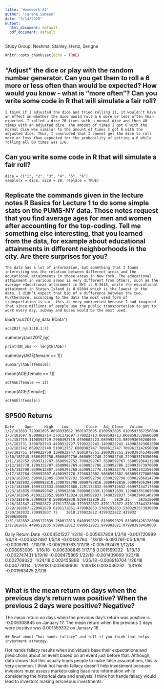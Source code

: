 ```yaml
---
title: 'Homework #1'
author: "Fareha Sameen"
date: "9/14/2020"
output:
  html_document: default
  pdf_document: default
---
```

Study Group: Neshma, Stanley, Hertz, Serigne

```r
knitr::opts_chunk$set(echo = TRUE)
```
## “Adjust” the dice or play with the random number generator. Can you get them to roll a 6 more or less often than would be expected? How would you know - what is “more often”? Can you write some code in R that will simulate a fair roll?
```
I think if I adjusted the dice and tried rolling it, it wouldn’t have an effect on whether the dice would roll a 6 more or less often than expected. I rolled a dice 20 times with a normal dice and then 40 times with an adjusted dice. The amount of times I got 6 with the normal dice was similar to the amount of times I got 6 with the adjusted dice. Thus, I concluded that I cannot get the dice to roll more or less than expected for the probability of getting a 6 while rolling all 60 times was 1/6. 

```
## Can you write some code in R that will simulate a fair roll?
```
dice = c("1", "2", "3", "4", "5", "6")
sample(x = dice, size = 20, replace = TRUE)
```
## Replicate the commands given in the lecture notes R Basics for Lecture 1 to do some simple stats on the PUMS-NY data. Those notes request that you find average ages for men and women after accounting for the top-coding. Tell me something else interesting, that you learned from the data, for example about educational attainments in different neighborhoods in the city. Are there surprises for you?
```
The data has a lot of information, but something that I found interesting was the relation between different areas and the educational attainments in those areas in New York. The educational attainment in various areas is very different from others, such as the average educational attainment in NYC is 0.3615, while the educational attainment in Staten Island is 0.02084 which is the lowest in the data. I didn’t expect that big of a difference between the two. Furthermore, according to the data the most used form of transportation is car, this is very unexpected because I had imagined that since millions of people use the public transportation to get to work every day, subway and buses would be the most used. 
```
load("acs2017_ny_data.RData")
```
acs2017_ny[1:10,1:7]
```
summary(acs2017_ny)
```
print(NN_obs <- length(AGE))
```
summary(AGE[female == 1])
```
summary(AGE[!female])
```
mean(AGE[female == 1])
```
sd(AGE[female == 1])
```
mean(AGE[!female])
```
sd(AGE[!female])
```
## SP500 Returns 
```
Date     Open     High    Low        Close   Adj Close   Volume
1/2/182683.729982695.8898932682.3601072695.8100592695.8100593367250000
1/3/182697.8500982714.3701172697.770022713.0600592713.0600593538660000
1/4/182719.3100592729.2900392719.0700682723.989992723.989993695260000
1/5/182731.3300782743.4499512727.9199222743.1499022743.1499023236620000
1/8/182742.6699222748.510012737.6000982747.7099612747.7099613242650000
1/9/182751.1499022759.1398932747.8601072751.2900392751.2900393453480000
1/10/182745.5500492750.8000492736.0600592748.229982748.229983576350000
1/11/182752.9699712767.5600592752.7800292767.5600592767.5600593641320000
1/12/182770.1799322787.8500982769.6398932786.239992786.239993573970000
1/16/182798.9599612807.5400392768.6398932776.4199222776.4199224325970000
1/17/182784.989992807.0400392778.3798832802.5600592802.5600593778050000
1/18/182802.3999022805.8300782792.5600592798.0300292798.0300293681470000
1/19/182802.6000982810.3300782798.0800782810.3000492810.3000493639430000
1/22/182809.1599122833.0300292808.1201172832.9699712832.9699713471780000
1/23/182835.0500492842.239992830.5900882839.1298832839.1298833519650000
1/24/182845.4199222852.9699712824.8100592837.5400392837.5400394014070000
1/25/182846.239992848.5600592830.9399412839.25    2839.25    3835150000
1/26/182847.479982872.8701172846.1799322872.8701172872.8701173443230000
1/29/182867.229982870.6201172851.479982853.5300292853.5300293573830000
1/30/182832.739992837.75    2818.270022822.4299322822.429932 3990650000
1/31/182832.4099122839.260012813.0400392823.8100592823.8100594261280000
2/1/182816.4499512835.9599612812.6999512821.979982821.979983938450000
```
Daily Return  Date
-0.004501227  1/2/18
-0.005637808  1/3/18
-0.001720999  1/4/18
-0.004327497  1/5/18
-0.00183764   1/8/18
-5.09376E-05  1/9/18
-0.0009761    1/10/18
-0.005299763  1/11/18
-0.005797478  1/12/18
0.008053005   1/16/18
-0.006308845  1/17/18
0.001559332   1/18/18
-0.002747431  1/19/18
-0.008475865  1/22/18
-0.001439069  1/23/18
0.002769322   1/24/18
0.002455868   1/25/18
-0.008916704  1/26/18
0.004778114   1/29/18
0.003639606   1/30/18
0.003036232   1/31/18
-0.001963475  2/1/18
```
```
## What is the mean return on days when the previous day’s return was positive? When the previous 2 days were positive? Negative?

The mean return on days when the previous day's return was positive is -0.006308845 on January 17. The mean return when the previous 2 days were positive was 0.001559332 on January 18. 
```
## Read about “hot hands fallacy” and tell if you think that helps investment strategy. 
```
Hot hands fallacy results when individuals base their expectations and predictions about an event based on an event just before that. Although, data shows that this usually leads people to make false assumptions, this is very common. I think hot hands fallacy doesn’t help investment because investors must assess markets using base rate information while considering the historical data and analysis. I think hot hands fallacy would lead to investors making erroneous investments. 
```